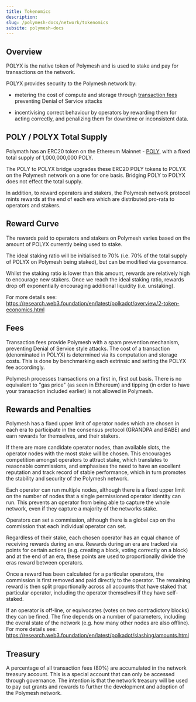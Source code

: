 ```yaml
---
title: Tokenomics
description:
slug: /polymesh-docs/network/tokenomics
subsite: polymesh-docs
---
```


## Overview

POLYX is the native token of Polymesh and is used to stake and pay for transactions on the network.

POLYX provides security to the Polymesh network by:

- metering the cost of compute and storage through [transaction fees](./fees) preventing Denial of Service attacks

- incentivising correct behaviour by operators by rewarding them for acting correctly, and penalizing them for downtime or inconsistent data.

## POLY / POLYX Total Supply

Polymath has an ERC20 token on the Ethereum Mainnet - [POLY](https://etherscan.io/token/0x9992ec3cf6a55b00978cddf2b27bc6882d88d1ec), with a fixed total supply of 1,000,000,000 POLY.

The POLY to POLYX bridge upgrades these ERC20 POLY tokens to POLYX on the Polymesh network on a one for one basis. Bridging POLY to POLYX does not effect the total supply.

In addition, to reward operators and stakers, the Polymesh network protocol mints rewards at the end of each era which are distributed pro-rata to operators and stakers.

## Reward Curve

The rewards paid to operators and stakers on Polymesh varies based on the amount of POLYX currently being used to stake.

The ideal staking ratio will be initialised to 70% (i.e. 70% of the total supply of POLYX on Polymesh being staked), but can be modified via governance.

Whilst the staking ratio is lower than this amount, rewards are relatively high to encourage new stakers. Once we reach the ideal staking ratio, rewards drop off exponentially encouraging additional liquidity (i.e. unstaking).

For more details see:  
<https://research.web3.foundation/en/latest/polkadot/overview/2-token-economics.html>

## Fees

Transaction fees provide Polymesh with a spam prevention mechanism, preventing Denial of Service style attacks. The cost of a transaction (denominated in POLYX) is determined via its computation and storage costs. This is done by benchmarking each extrinsic and setting the POLYX fee accordingly.

Polymesh processes transactions on a first in, first out basis. There is no equivalent to "gas price" (as seen in Ethereum) and tipping (in order to have your transaction included earlier) is not allowed in Polymesh.

## Rewards and Penalties

Polymesh has a fixed upper limit of operator nodes which are chosen in each era to participate in the consensus protocol (GRANDPA and BABE) and earn rewards for themselves, and their stakers.

If there are more candidate operator nodes, than available slots, the operator nodes with the most stake will be chosen. This encourages competition amongst operators to attract stake, which translates to reasonable commissions, and emphasises the need to have an excellent reputation and track record of stable performance, which in turn promotes the stability and security of the Polymesh network.

Each operator can run multiple nodes, although there is a fixed upper limit on the number of nodes that a single permissioned operator identity can run. This prevents an operator from being able to capture the whole network, even if they capture a majority of the networks stake.

Operators can set a commission, although there is a global cap on the commission that each individual operator can set.

Regardless of their stake, each chosen operator has an equal chance of receiving rewards during an era. Rewards during an era are tracked via points for certain actions (e.g. creating a block, voting correctly on a block) and at the end of an era, these points are used to proportionally divide the eras reward between operators.

Once a reward has been calculated for a particular operators, the commission is first removed and paid directly to the operator. The remaining reward is then split proportionally across all accounts that have staked that particular operator, including the operator themselves if they have self-staked.

If an operator is off-line, or equivocates (votes on two contradictory blocks) they can be fined. The fine depends on a number of parameters, including the overal state of the network (e.g. how many other nodes are also offline). For more details see:  
<https://research.web3.foundation/en/latest/polkadot/slashing/amounts.html>

## Treasury

A percentage of all transaction fees (80%) are accumulated in the network treasury account. This is a special account that can only be accessed through governance. The intention is that the network treasury will be used to pay out grants and rewards to further the development and adoption of the Polymesh network.